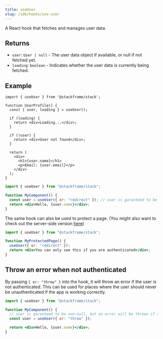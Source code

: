 ```yaml
---
title: useUser
slug: /sdk/hooks/use-user
---
```


A React hook that fetches and manages user data.

## Returns

- `user`: `User | null` - The user data object if available, or null if not fetched yet.
- `loading`: `boolean` - Indicates whether the user data is currently being fetched.

## Example

```tsx
import { useUser } from '@stackframe/stack';

function UserProfile() {
  const { user, loading } = useUser();

  if (loading) {
    return <div>Loading...</div>;
  }

  if (!user) {
    return <div>User not found</div>;
  }

  return (
    <div>
      <h1>{user.name}</h1>
      <p>Email: {user.email}</p>
    </div>
  );
}
```

```jsx
import { useUser } from "@stackframe/stack";

function MyComponent() {
  const user = useUser({ or: "redirect" }); // user is garanteed to be non-null
  return <div>Hello, {user.name}</div>;
}
```

The same hook can also be used to protect a page. (You might also want to check out the server-side version [here](../../getting-started/users.mdx))
```jsx
import { useUser } from "@stackframe/stack";

function MyProtectedPage() {
  useUser({ or: "redirect" });
  return <div>You can only see this if you are authenticated</div>;
}
```

## Throw an error when not authenticated

By passing `{ or: "throw" }` into the hook, it will throw an error if the user is not authenticated. This can be used for places where the user should never be unauthenticated if the app is working correctly.
```jsx
import { useUser } from "@stackframe/stack";

function MyComponent() {
  // user is garanteed to be non-null, but an error will be thrown if the user is not authenticated
  const user = useUser({ or: "throw" }); 

  return <div>Hello, {user.name}</div>;
}
